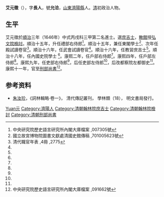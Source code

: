'''艾元徵'''（{{bd|1624年||1676年|catIdx=A}}），字'''長人'''，號'''允洽'''，[[山東|山東]][[濟陽縣|濟陽縣]]人。[[清|清]]初政治人物。

== 生平 ==
艾元徵於[[順治|順治]]三年（1646年）中式丙戌科三甲第二名進士。選[[庶吉士|庶吉士]]，[[散館|散館]]授[[弘文院|弘文院]][[檢討|檢討]]。順治十五年，升任禮部右侍郎<ref name="#1">中央研究院歷史語言研究所內閣大庫檔案 ,007305號</ref>。順治十五年，兼任東閣學士<ref name="#2">國立故宮博物院圖書文獻處清國史館傳稿 ,701005623號</ref>、次年任殿試讀卷官<ref name="#3">清代職官年表 ,4冊 ,2775</ref>。順治十六年，任武會試讀卷官<ref name="#3"/>。順治十六年，任教習庶吉士<ref name="#2"/>。順治十八年，任內國史院學士	<ref name="#1"/>。康熙二年，任戶部右侍郎<ref name="#2"/>。康熙四年，任戶部左侍郎<ref name="#2"/>。康熙九年，任吏部右侍郎<ref name="#2"/>，后任吏部左侍郎<ref name="#2"/>，后改都察院左都御史<ref name="#2"/>。康熙十一年，官至[[刑部尚書|刑部尚書]]<ref>中央研究院歷史語言研究所內閣大庫檔案 ,091662號</ref>。

== 参考资料 ==
{{reflist|2}}
*[[朱汝珍|朱汝珍]]，《詞林輯略·卷一》， 清代傳記叢刊， 學林類（18）， 明文書局發行。

{{順治三年丙戌科殿試金榜}}

{{Authority control}}

{{DEFAULTSORT:Ai艾}}
[[Category:艾姓|Yuan元]]
[[Category:濟陽人|Category:濟陽人]]
[[Category:清朝翰林院庶吉士|Category:清朝翰林院庶吉士]]
[[Category:清朝翰林院檢討|Category:清朝翰林院檢討]]
[[Category:清朝刑部尚書|Category:清朝刑部尚書]]


{{清朝人物小作品}}